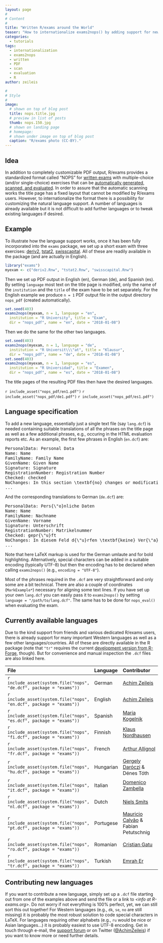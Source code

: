 ```yaml
---
layout: page
#
# Content
#
title: "Written R/exams around the World"
teaser: "How to internationalize exams2nops() by adding support for new natural languages in written R/exams (that can be automatically scanned and evaluated)."
categories:
  - tutorials
tags:
  - internationalization
  - exams2nops
  - written
  - PDF
  - scan
  - evaluation
  - R
author: zeileis

#
# Style
#
image:
  # shown on top of blog post
  title: nops.title.jpg
  # preview in list of posts
  thumb: nops.150.jpg
  # shown on landing page
  # homepage:
  # shown under image on top of blog post
  caption: "R/exams photo (CC-BY)."
---
```


## Idea

In addition to completely customizable PDF output, R/exams provides a standardized format called
"NOPS" for [written exams]({{ site.url }}/intro/written/) with multiple-choice
(and/or single-choice) exercises that can be
[automatically generated, scanned, and evaluated]({{ site.url }}/tutorials/exams2nops/).
In order to assure that the automatic scanning works the title page has a fixed layout
that cannot be modified by R/exams users. However, to internationalize the format there
is a possibility for customizing the natural language support. A number of languages
is already available but it is not difficult to add further languages or to tweak
existing languages if desired.

## Example

To illustrate how the language support works, once it has been fully incorporated into the
`exams` package, we set up a short exam with three exercises:
[deriv2]({{ site.url }}/templates/deriv2/), [tstat2]({{ site.url }}/templates/tstat2/),
[swisscapital]({{ site.url }}/templates/swisscapital/). All of these are readily available
in the package (and are actually in English).

```r
library("exams")
myexam <- c("deriv2.Rnw", "tstat2.Rnw", "swisscapital.Rnw")
```

Then we set up PDF output in English (en), German (de), and Spanish (es).
By setting `language` most text on the title page is modified, only the name of the
`institution` and the `title` of the exam have to be set separately. For the English
example we produce `n = 1` PDF output file in the output directory `nops_pdf` (created
automatically).

```r
set.seed(403)
exams2nops(myexam, n = 1, language = "en",
  institution = "R University", title = "Exam",
  dir = "nops_pdf", name = "en", date = "2018-01-08")
```

Then we do the same for the other two languages.

```r
set.seed(403)
exams2nops(myexam, n = 1, language = "de",
  institution = "R Universit\\\"at", title = "Klausur",
  dir = "nops_pdf", name = "de", date = "2018-01-08")
set.seed(403)
exams2nops(myexam, n = 1, language = "es",
  institution = "R Universidad", title = "Examen",
  dir = "nops_pdf", name = "es", date = "2018-01-08")
```

The title pages of the resulting PDF files then have the desired languages.

`r include_asset("nops_pdf/en1.pdf")`
`r include_asset("nops_pdf/de1.pdf")`
`r include_asset("nops_pdf/es1.pdf")`


## Language specification

To add a new language, essentially just a single text file (say `lang.dcf`) is needed containing
suitable translations of all the phrases on the title page as well as a few additional phrases,
e.g., occuring in the HTML evaluation reports etc.
As an example, the first few phrases in English (`en.dcf`) are:

<pre>
PersonalData: Personal Data
Name: Name
FamilyName: Family Name
GivenName: Given Name
Signature: Signature
RegistrationNumber: Registration Number
Checked: checked
NoChanges: In this section \textbf{no} changes or modifications must be made!
...
</pre>

And the corresponding translations to German (`de.dcf`) are:

<pre>
PersonalData: Pers{\"o}nliche Daten
Name: Name
FamilyName: Nachname
GivenName: Vorname
Signature: Unterschrift
RegistrationNumber: Matrikelnummer
Checked: gepr{\"u}ft
NoChanges: In diesem Feld d{\"u}rfen \textbf{keine} Ver{\"a}nderungen der Daten vorgenommen werden!
...
</pre>

Note that here LaTeX markup is used for the German umlaute and for bold highlighting. Alternatively,
special characters can be added in a suitable encoding (typically UTF-8) but then the encoding has
to be declared when calling `exams2nops()` (e.g., `encoding = "UTF-8"`).

Most of the phrases required in the `.dcf` are very straightforward and only some are a bit technical.
There are also a couple of coordinates (`MarkExample*`) necessary for aligning some text lines.
If you have set up your own `lang.dcf` you can easily pass it to `exams2nops()` by setting
`language = "/path/to/lang.dcf"`. The same has to be done for `nops_eval()` when evaluating the exam.


## Currently available languages

Due to the kind support from friends and various dedicated R/exams users, there is already support
for many important Western languages as well as a few other languages/countries. All of these
are directly available in the R package (note that `"tr"` requires the current
[development version from R-Forge](http://R-Forge.R-project.org/R/?group_id=1337), though). But for convenience
and manual inspection the `.dcf` files are also linked here.

File                                                                | Language  | Contributor                                                             |
:-------------------------------------------------------------------|:----------|:------------------------------------------------------------------------|
`r include_asset(system.file("nops", "de.dcf", package = "exams"))` | German    | [Achim Zeileis](https://eeecon.uibk.ac.at/~zeileis/)                    |
`r include_asset(system.file("nops", "en.dcf", package = "exams"))` | English   | [Achim Zeileis](https://eeecon.uibk.ac.at/~zeileis/)                    |
`r include_asset(system.file("nops", "es.dcf", package = "exams"))` | Spanish   | [Maria Kogelnik](http://www.broomcenter.ucsb.edu/people/maria-kogelnik) |
`r include_asset(system.file("nops", "fi.dcf", package = "exams"))` | Finnish   | [Klaus Nordhausen](http://klausnordhausen.com/)                         |
`r include_asset(system.file("nops", "fr.dcf", package = "exams"))` | French    | [Arthur Allignol](https://github.com/aallignol)                         |
`r include_asset(system.file("nops", "hu.dcf", package = "exams"))` | Hungarian | [Gergely Daróczi](https://twitter.com/daroczig) & Dénes Tóth         |
`r include_asset(system.file("nops", "it.dcf", package = "exams"))` | Italian   | [Domenico Zambella](https://domenicozambella.altervista.org/)           |
`r include_asset(system.file("nops", "nl.dcf", package = "exams"))` | Dutch     | [Niels Smits](https://www.uva.nl/en/profile/s/m/n.smits/n.smits.html)   |
`r include_asset(system.file("nops", "pt.dcf", package = "exams"))` | Portugese | [Mauricio Calvão](http://www.if.ufrj.br/~orca/) & Fabian Petutschnig   |
`r include_asset(system.file("nops", "ro.dcf", package = "exams"))` | Romanian  | [Cristian Gatu](https://profs.info.uaic.ro/~cgatu/)                     |
`r include_asset(system.file("nops", "tr.dcf", package = "exams"))` | Turkish   | [Emrah Er](http://eremrah.com/)                                         |


## Contributing new languages

If you want to contribute a new language, simply set up a `.dcf` file starting out from one of the examples
above and send the file or a link to
_<&#x69;&#x6e;&#x66;&#x6f;&#x20;&#x61;&#x74;&#x20;&#x52;&#x2d;&#x65;&#x78;&#x61;&#x6d;&#x73;&#x2e;&#x6f;&#x72;&#x67;>_.
Do not worry if not everything is 100% perfect, yet, we can still sort this out together!
For Western languages (e.g., `dk`, `se`, `no` are still missing) it is probably the most robust solution to
code special characters in LaTeX. For languages requiring other alphabets (e.g., `ru` would be nice or Asian languages...)
it is probably easiest to use UTF-8 encoding. Get in touch through e-mail, the 
[support forum](http://R-Forge.R-project.org/forum/?group_id=1337)
or on Twitter ([@AchimZeileis](https://twitter.com/AchimZeileis)) if you want to know more or need further details.
